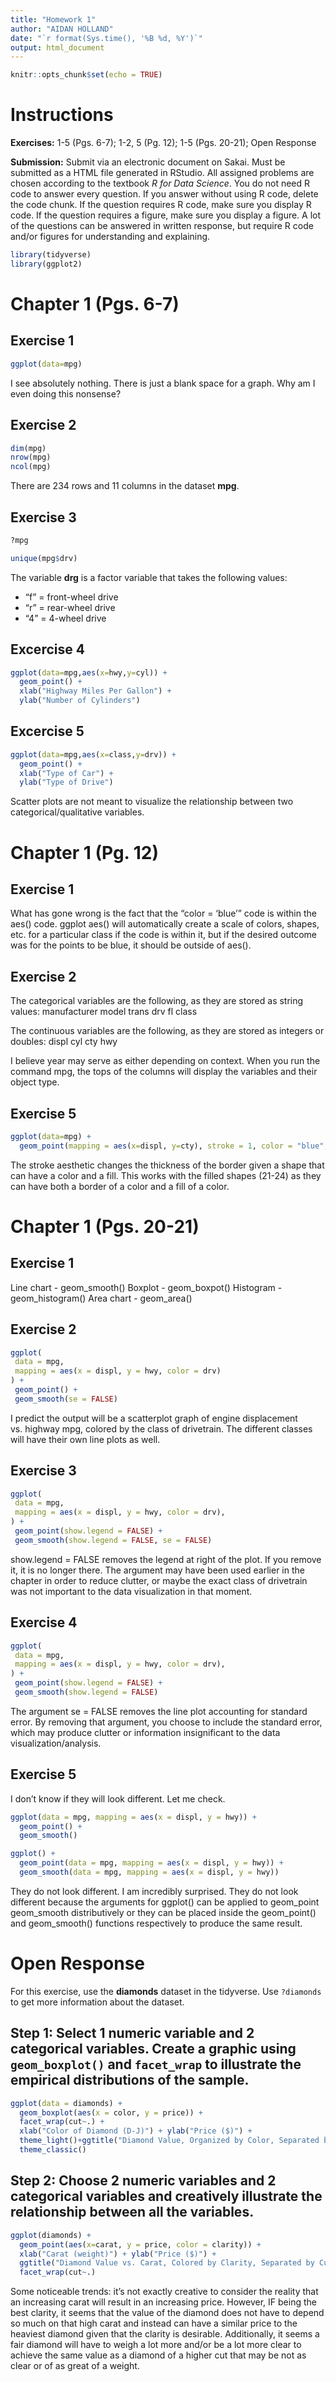 ---
title: "Homework 1"
author: "AIDAN HOLLAND"
date: "`r format(Sys.time(), '%B %d, %Y')`"
output: html_document
---

```{r setup, include=FALSE}
knitr::opts_chunk$set(echo = TRUE)
```

# Instructions

**Exercises:** 1-5 (Pgs. 6-7); 1-2, 5 (Pg. 12); 1-5 (Pgs. 20-21); Open Response

**Submission:** Submit via an electronic document on Sakai. Must be submitted as a HTML file generated in RStudio. All assigned problems are chosen according to the textbook *R for Data Science*. You do not need R code to answer every question. If you answer without using R code, delete the code chunk. If the question requires R code, make sure you display R code. If the question requires a figure, make sure you display a figure. A lot of the questions can be answered in written response, but require R code and/or figures for understanding and explaining.

```{r, include=FALSE}
library(tidyverse)
library(ggplot2)
```

# Chapter 1 (Pgs. 6-7)

##  Exercise 1
```{r}
ggplot(data=mpg)
```

I see absolutely nothing. There is just a blank space for a graph. Why am I even doing this nonsense?

## Exercise 2
```{r}
dim(mpg)
nrow(mpg)
ncol(mpg)
```
There are 234 rows and 11 columns in the dataset **mpg**.

##  Exercise 3
```{r, eval=FALSE}
?mpg
```

```{r}
unique(mpg$drv)
```


The variable **drg** is a factor variable that takes the following values:

- "f" = front-wheel drive
- "r" = rear-wheel drive
- "4" = 4-wheel drive

##  Excercise 4
```{r}
ggplot(data=mpg,aes(x=hwy,y=cyl)) +
  geom_point() + 
  xlab("Highway Miles Per Gallon") +
  ylab("Number of Cylinders")
```


##  Excercise 5
```{r}
ggplot(data=mpg,aes(x=class,y=drv)) + 
  geom_point() + 
  xlab("Type of Car") +
  ylab("Type of Drive")
```

Scatter plots are not meant to visualize the relationship between two categorical/qualitative variables. 

# Chapter 1 (Pg. 12)

##  Exercise 1
What has gone wrong is the fact that the "color = 'blue'" code is within the aes() code. ggplot aes() will automatically create a scale of colors, shapes, etc. for a particular class if the code is within it, but if the desired outcome was for the points to be blue, it should be outside of aes().

##  Exercise 2
The categorical variables are the following, as they are stored as string values:
manufacturer
model
trans
drv
fl
class

The continuous variables are the following, as they are stored as integers or doubles:
displ
cyl
cty
hwy

I believe year may serve as either depending on context. When you run the command mpg, the tops of the columns will display the variables and their object type.

##  Exercise 5
```{r}
ggplot(data=mpg) +
  geom_point(mapping = aes(x=displ, y=cty), stroke = 1, color = "blue", fill = "green", shape = 24, size = 2)
```

The stroke aesthetic changes the thickness of the border given a shape that can have a color and a fill. This works with the filled shapes (21-24) as they can have both a border of a color and a fill of a color.

# Chapter 1 (Pgs. 20-21)

##  Exercise 1
Line chart - geom_smooth()
Boxplot - geom_boxpot()
Histogram - geom_histogram()
Area chart - geom_area()

##  Exercise 2
```{r}
ggplot(
 data = mpg,
 mapping = aes(x = displ, y = hwy, color = drv)
) +
 geom_point() +
 geom_smooth(se = FALSE)
```

I predict the output will be a scatterplot graph of engine displacement vs. highway mpg, colored by the class of drivetrain. The different classes will have their own line plots as well.

##  Exercise 3
```{r}
ggplot(
 data = mpg,
 mapping = aes(x = displ, y = hwy, color = drv),
) +
 geom_point(show.legend = FALSE) +
 geom_smooth(show.legend = FALSE, se = FALSE)
```

show.legend = FALSE removes the legend at right of the plot. If you remove it, it is no longer there. The argument may have been used earlier in the chapter in order to reduce clutter, or maybe the exact class of drivetrain was not important to the data visualization in that moment.

##  Exercise 4
```{r}
ggplot(
 data = mpg,
 mapping = aes(x = displ, y = hwy, color = drv),
) +
 geom_point(show.legend = FALSE) +
 geom_smooth(show.legend = FALSE)
```

The argument se = FALSE removes the line plot accounting for standard error. By removing that argument, you choose to include the standard error, which may produce clutter or information insignificant to the data visualization/analysis.

##  Exercise 5

I don't know if they will look different. Let me check.

```{r}
ggplot(data = mpg, mapping = aes(x = displ, y = hwy)) + 
  geom_point() + 
  geom_smooth()

ggplot() + 
  geom_point(data = mpg, mapping = aes(x = displ, y = hwy)) + 
  geom_smooth(data = mpg, mapping = aes(x = displ, y = hwy))
```

They do not look different. I am incredibly surprised. They do not look different because the arguments for ggplot() can be applied to geom_point geom_smooth distributively or they can be placed inside the geom_point() and geom_smooth() functions respectively to produce the same result.

# Open Response

For this exercise, use the **diamonds** dataset in the tidyverse. Use `?diamonds` to get more information about the dataset.

## Step 1: Select 1 numeric variable and 2 categorical variables. Create a graphic using `geom_boxplot()` and `facet_wrap` to illustrate the empirical distributions of the sample.
```{r}
ggplot(data = diamonds) +
  geom_boxplot(aes(x = color, y = price)) +
  facet_wrap(cut~.) +
  xlab("Color of Diamond (D-J)") + ylab("Price ($)") +
  theme_light()+ggtitle("Diamond Value, Organized by Color, Separated by Cut Quality") +
  theme_classic()
```

## Step 2: Choose 2 numeric variables and 2 categorical variables and creatively illustrate the relationship between all the variables. 
```{r}
ggplot(diamonds) +
  geom_point(aes(x=carat, y = price, color = clarity)) +
  xlab("Carat (weight)") + ylab("Price ($)") +
  ggtitle("Diamond Value vs. Carat, Colored by Clarity, Separated by Cut") +
  facet_wrap(cut~.)
```

Some noticeable trends: it's not exactly creative to consider the reality that an increasing carat will result in an increasing price. However, IF being the best clarity, it seems that the value of the diamond does not have to depend so much on that high carat and instead can have a similar price to the heaviest diamond given that the clarity is desirable. Additionally, it seems a fair diamond will have to weigh a lot more and/or be a lot more clear to achieve the same value as a diamond of a higher cut that may be not as clear or of as great of a weight.